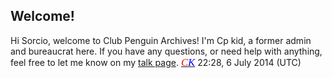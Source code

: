 == Welcome! ==

Hi Sorcio, welcome to Club Penguin Archives! I'm Cp kid, a former admin and bureaucrat here. If you have any questions, or need help with anything, feel free to let me know on my [[User talk:Cp kid|talk page]]. ''<big><font face="trebuchet ms">[[User:Cp kid|<span style="color:red">C</span>]][[User talk:Cp kid|<span style="color:blue">K</span>]]</font></big>'' 22:28, 6 July 2014 (UTC)
